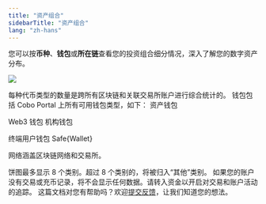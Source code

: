 ```yaml
---
title: "资产组合"
sidebarTitle: "资产组合"
lang: "zh-hans"
---
```


您可以按**币种**、**钱包**或**所在链**查看您的投资组合细分情况，深入了解您的数字资产分布。

<img src="/cn/images/dashboard/portfolio.svg" className="screenshot_modal"/> <br />


<AccordionGroup>
  <Accordion title="按币种统计分类">
每种代币类型的数量是跨所有区块链和关联交易所账户进行综合统计的。
  </Accordion>

  <Accordion title="按钱包类型统计分类">
钱包包括 Cobo Portal 上所有可用钱包类型，如下：
    <CardGroup cols={2}>
  <Card title="全托管钱包" icon="square-1">
资产钱包

Web3 钱包
  </Card>
  <Card title="MPC 钱包" icon="square-2">
机构钱包

终端用户钱包
  </Card>
  <Card title="智能合约钱包" icon="square-3">
    Safe\{Wallet\}
  </Card>
  <Card title="交易所钱包" icon="square-4">
  </Card>
</CardGroup>
  </Accordion>

  <Accordion title="按所在链分类">
    网络涵盖区块链网络和交易所。
  </Accordion>
</AccordionGroup>

<Note>饼图最多显示 8 个类别。超过 8 个类别的，将被归入“其他”类别。</Note>
<Note>如果您的账户没有交易或充币记录，将不会显示任何数据。请转入资金以开启对交易和账户活动的追踪。</Note>
<Tip>这篇文档对您有帮助吗？欢迎[提交反馈](https://forms.zohopublic.com/cobo/form/DocumentFeedbackForm/formperma/QvLOhxJv1_JMsJ-1dleZ8Itb_7rzN-LtgvsDdxosoVI?referrername=manuals)，让我们知道您的想法。</Tip>